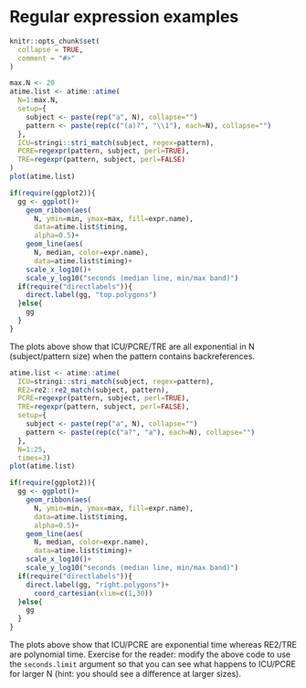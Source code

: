 <!--
%\VignetteEngine{knitr::knitr}
%\VignetteIndexEntry{Regular expression examples}
-->

# Regular expression examples

```r
knitr::opts_chunk$set(
  collapse = TRUE,
  comment = "#>"
)
```

```r
max.N <- 20
atime.list <- atime::atime(
  N=1:max.N,
  setup={
    subject <- paste(rep("a", N), collapse="")
    pattern <- paste(rep(c("(a)?", "\\1"), each=N), collapse="")
  },
  ICU=stringi::stri_match(subject, regex=pattern),
  PCRE=regexpr(pattern, subject, perl=TRUE),
  TRE=regexpr(pattern, subject, perl=FALSE)
)
plot(atime.list)

if(require(ggplot2)){
  gg <- ggplot()+
    geom_ribbon(aes(
      N, ymin=min, ymax=max, fill=expr.name),
      data=atime.list$timing,
      alpha=0.5)+
    geom_line(aes(
      N, median, color=expr.name),
      data=atime.list$timing)+
    scale_x_log10()+
    scale_y_log10("seconds (median line, min/max band)")
  if(require("directlabels")){
    direct.label(gg, "top.polygons")
  }else{
    gg
  }
}
```

The plots above show that ICU/PCRE/TRE are all exponential in N
(subject/pattern size) when the pattern contains backreferences.

```r
atime.list <- atime::atime(
  ICU=stringi::stri_match(subject, regex=pattern),
  RE2=re2::re2_match(subject, pattern),
  PCRE=regexpr(pattern, subject, perl=TRUE),
  TRE=regexpr(pattern, subject, perl=FALSE),
  setup={
    subject <- paste(rep("a", N), collapse="")
    pattern <- paste(rep(c("a?", "a"), each=N), collapse="")
  },
  N=1:25,
  times=3)
plot(atime.list)

if(require(ggplot2)){
  gg <- ggplot()+
    geom_ribbon(aes(
      N, ymin=min, ymax=max, fill=expr.name),
      data=atime.list$timing,
      alpha=0.5)+
    geom_line(aes(
      N, median, color=expr.name),
      data=atime.list$timing)+
    scale_x_log10()+
    scale_y_log10("seconds (median line, min/max band)")
  if(require("directlabels")){
    direct.label(gg, "right.polygons")+
      coord_cartesian(xlim=c(1,30))
  }else{
    gg
  }
}
```

The plots above show that ICU/PCRE are exponential time whereas
RE2/TRE are polynomial time. Exercise for the reader: modify the above
code to use the `seconds.limit` argument so that you can see what
happens to ICU/PCRE for larger N (hint: you should see a difference at
larger sizes).
